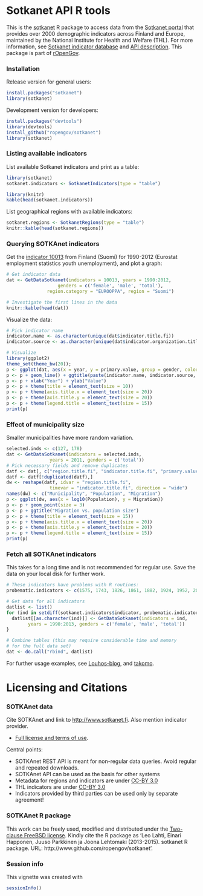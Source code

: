 <!--
%\VignetteEngine{knitr}
%\VignetteIndexEntry{sotkanet R vignette}
-->

Sotkanet API R tools
===========

This is the [sotkanet](http://ropengov.github.com/sotkanet) R package to access data from the [Sotkanet portal](http://uusi.sotkanet.fi/portal/page/portal/etusivu/hakusivu) that provides over 2000 demographic indicators across Finland and Europe, maintained by the National Institute for Health and Welfare (THL). For more information, see [Sotkanet indicator database](http://uusi.sotkanet.fi/portal/page/portal/etusivu/tietoa_palvelusta) and [API description](http://uusi.sotkanet.fi/portal/pls/portal/!PORTAL.wwpob_page.show?_docname=22001.PDF). This package is part of [rOpenGov](http://ropengov.github.com/).


### Installation

Release version for general users:

```r
install.packages("sotkanet")
library(sotkanet)
```

Development version for developers:

```r
install.packages("devtools")
library(devtools)
install_github("ropengov/sotkanet")
library(sotkanet)
```

### Listing available indicators

List available Sotkanet indicators and print as a table:

```r
library(sotkanet) 
sotkanet.indicators <- SotkanetIndicators(type = "table")

library(knitr)
kable(head(sotkanet.indicators))
```

List geographical regions with available indicators:

```r
sotkanet.regions <- SotkanetRegions(type = "table")
knitr::kable(head(sotkanet.regions))
```


### Querying SOTKAnet indicators

Get the [indicator 10013](http://uusi.sotkanet.fi/portal/page/portal/etusivu/hakusivu/metadata?type=I&indicator=10013) from Finland (Suomi) for 1990-2012 (Eurostat employment statistics youth unemployment), and plot a graph:

```r
# Get indicator data
dat <- GetDataSotkanet(indicators = 10013, years = 1990:2012, 
       		       genders = c('female', 'male', 'total'), 
		       region.category = "EUROOPPA", region = "Suomi")

# Investigate the first lines in the data
knitr::kable(head(dat))
```

Visualize the data:

```r
# Pick indicator name
indicator.name <- as.character(unique(dat$indicator.title.fi))
indicator.source <- as.character(unique(dat$indicator.organization.title.fi))

# Visualize
library(ggplot2)
theme_set(theme_bw(20)); 
p <- ggplot(dat, aes(x = year, y = primary.value, group = gender, color = gender)) 
p <- p + geom_line() + ggtitle(paste(indicator.name, indicator.source, sep = " / ")) 
p <- p + xlab("Year") + ylab("Value") 
p <- p + theme(title = element_text(size = 10))
p <- p + theme(axis.title.x = element_text(size = 20))
p <- p + theme(axis.title.y = element_text(size = 20))
p <- p + theme(legend.title = element_text(size = 15))
print(p)
```


### Effect of municipality size

Smaller municipalities have more random variation.

```r
selected.inds <- c(127, 178)
dat <- GetDataSotkanet(indicators = selected.inds, 
       			years = 2011, genders = c('total'))
# Pick necessary fields and remove duplicates
datf <- dat[, c("region.title.fi", "indicator.title.fi", "primary.value")]
datf <- datf[!duplicated(datf),]
dw <- reshape(datf, idvar = "region.title.fi", 
      		    timevar = "indicator.title.fi", direction = "wide")
names(dw) <- c("Municipality", "Population", "Migration")
p <- ggplot(dw, aes(x = log10(Population), y = Migration)) 
p <- p + geom_point(size = 3)
p <- p + ggtitle("Migration vs. population size") 
p <- p + theme(title = element_text(size = 15))
p <- p + theme(axis.title.x = element_text(size = 20))
p <- p + theme(axis.title.y = element_text(size = 20))
p <- p + theme(legend.title = element_text(size = 15))
print(p)
```



### Fetch all SOTKAnet indicators

This takes for a long time and is not recommended for regular
use. Save the data on your local disk for further work.

```r
# These indicators have problems with R routines:
probematic.indicators <- c(1575, 1743, 1826, 1861, 1882, 1924, 1952, 2000, 2001, 2033, 2050, 3386, 3443)

# Get data for all indicators
datlist <- list()
for (ind in setdiff(sotkanet.indicators$indicator, probematic.indicators)) {
  datlist[[as.character(ind)]] <- GetDataSotkanet(indicators = ind, 
  		years = 1990:2013, genders = c('female', 'male', 'total'))
}

# Combine tables (this may require considerable time and memory 
# for the full data set)
dat <- do.call("rbind", datlist)
```

For further usage examples, see
[Louhos-blog](http://louhos.wordpress.com), and
[takomo](https://github.com/louhos/takomo/tree/master/Sotkanet).


# Licensing and Citations

### SOTKAnet data

Cite SOTKAnet and link to [http://www.sotkanet.fi](http://www.sotkanet.fi/). Also mention indicator provider. 

 * [Full license and terms of use](http://uusi.sotkanet.fi/portal/page/portal/etusivu/tietoa_palvelusta). 

Central points:

 * SOTKAnet REST API is meant for non-regular data queries. Avoid regular and repeated downloads.
 * SOTKAnet API can be used as the basis for other systems
 * Metadata for regions and indicators are under [CC-BY 3.0](http://creativecommons.org/licenses/by/3.0/) 
 * THL indicators are under [CC-BY 3.0](http://creativecommons.org/licenses/by/3.0/) 
 * Indicators provided by third parties can be used only by separate agreement!


### SOTKAnet R package

This work can be freely used, modified and distributed under the
[Two-clause FreeBSD
license](http://en.wikipedia.org/wiki/BSD\_licenses). Kindly cite the
R package as 'Leo Lahti, Einari Happonen, Juuso Parkkinen ja Joona
Lehtomaki (2013-2015). sotkanet R package. URL:
http://www.github.com/ropengov/sotkanet'.


### Session info

This vignette was created with

```r
sessionInfo()
```
